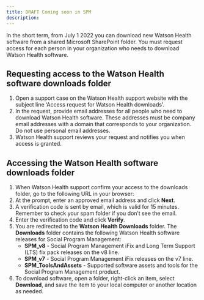 ```yaml
---
title: DRAFT Coming soon in SPM
description:
---
```


In the short term, from July 1 2022 you can download new Watson Health software from a shared Microsoft SharePoint folder. You must request access for each person in your organization who needs to download Watson Health software.

## Requesting access to the Watson Health software downloads folder

1. Open a support case on the Watson Health support website with the subject line ‘Access request for Watson Health downloads’.
2. In the request, provide email addresses for all people who need to download Watson Health software. These addresses must be company email addresses with a domain that corresponds to your organization. Do not use personal email addresses.
3. Watson Health support reviews your request and notifies you when access is granted.

## Accessing the Watson Health software downloads folder

1. When Watson Health support confirm your access to the downloads folder, go to the following URL in your browser: <!--[https://merative.SharePoint.com/:f:/s/MerativeDownloads/EjhkeC-ivKVGp2fxhpwDS6EByn5vmJD9s4U2MNdYzC5LWg](https://merative.SharePoint.com/:f:/s/MerativeDownloads/EjhkeC-ivKVGp2fxhpwDS6EByn5vmJD9s4U2MNdYzC5LWg)-->
2. At the prompt, enter an approved email address and click **Next**. <!-- ![This image shows the Sharepoint login page](../images/enter-email.png?raw=true "Verify your identity page")-->
3. A verification code is sent by email, which is valid for 15 minutes. Remember to check your spam folder if you don’t see the email.
    <!--![This image shows the Watson Health verification email](../images/verification-email.png?raw=true "Verification email")-->
4. Enter the verification code and click **Verify**.
    <!--![This image shows the Sharepoint login page](../images/enter-verif-code.png?raw=true "Verification code page")-->
5. You are redirected to the **Watson Health Downloads** folder. The **Downloads** folder contains the following Watson Health software releases for Social Program Management:
    * **SPM_v8** - Social Program Management iFix and Long Term Support (LTS) fix pack releases on the v8 line.
    * **SPM_v7** - Social Program Management iFix releases on the v7 line.
    * **SPM_ToolsAndAssets** - Supported software assets and tools for the Social Program Management product.
6. To download software, open a folder, right-click an item, select **Download**, and save the item to your local computer or another location as needed. <!-- ![This image shows the Sharepoint download file menu](../images/sharepoint-download.png?raw=true "Verify your identity page")-->
